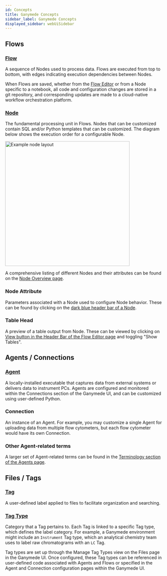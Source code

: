 ```yaml
---
id: Concepts
title: Ganymede Concepts
sidebar_label: Ganymede Concepts
displayed_sidebar: webUiSidebar
---
```


## Flows

### [Flow](../flows/FlowEditor)

A sequence of Nodes used to process data. Flows are executed from top to bottom, with edges indicating execution dependencies between Nodes.

When Flows are saved, whether from the [Flow Editor](../flows/FlowEditor) or from a Node specific to a notebook, all code and configuration changes are stored in a git repository, and corresponding updates are made to a cloud-native workflow orchestration platform.

### [Node](../../nodes/Overview.mdx)

The fundamental processing unit in Flows.  Nodes that can be customized contain SQL and/or Python templates that can be customized.  The diagram below shows the execution order for a configurable Node.

<div class="text--center">
  <img width="400" alt="Example node layout" src="https://ganymede-bio.mo.cloudinary.net/apiServer/Operator_Conceptual_Layout_20230828.png" />
</div>

A comprehensive listing of different Nodes and their attributes can be found on the [Node Overview page](../../nodes/NodeOverview).

### Node Attribute

Parameters associated with a Node used to configure Node behavior.  These can be found by clicking on the [dark blue header bar of a Node](../flows/NodeEditor).

### Table Head

A preview of a table output from Node.  These can be viewed by clicking on [View button in the Header Bar of the Flow Editor page](../flows/FlowEditor#header-bar) and toggling "Show Tables".

## Agents / Connections

### [Agent](../agents/Agent.mdx)

A locally-installed executable that captures data from external systems or delivers data to instrument PCs. Agents are configured and monitored within the Connections section of the Ganymede UI, and can be customized using user-defined Python.

### Connection

An instance of an Agent.  For example, you may customize a single Agent for uploading data from multiple flow cytometers, but each flow cytometer would have its own Connection.

### Other Agent-related terms

A larger set of Agent-related terms can be found in the [Terminology section of the Agents page](../agents/Agent#terminology).

## Files / Tags

### [Tag](../files/Tags.mdx)

A user-defined label applied to files to facilitate organization and searching. 

### [Tag Type](../files/Tags#configuring-file-tag-types)

Category that a Tag pertains to.  Each Tag is linked to a specific Tag type, which defines the label category. For example, a Ganymede environment might include an `Instrument` Tag type, which an analytical chemistry team uses to label raw chromatograms with an `LC` Tag. 

Tag types are set up through the Manage Tag Types view on the Files page in the Ganymede UI. Once configured, these Tag types can be referenced in user-defined code associated with Agents and Flows or specified in the Agent and Connection configuration pages within the Ganymede UI.

